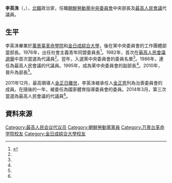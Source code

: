 {{noteTA
|G1=Country
|1=zh:北朝鮮; zh-cn:朝鲜; zh-tw:北韓; zh-hk:北韓; zh-sg:朝鲜;
}}

'''李英洙'''（{{lang|ko|리영수}}，{{bd|1946年||||}}），[[北韓|北韓]]政治家，任職[[朝鮮勞動黨中央委員會|朝鮮勞動黨中央委員會]]中央部長及[[最高人民會議|最高人民會議]]代議員。

==生平==
李英洙畢業於[[萬景臺革命學院|萬景臺革命學院]]和[[金日成綜合大學|金日成綜合大學]]，後在黨中央委員會的工作團體部當部長。1976年，出任社會主義青年同盟委員長<ref name="unikorea">{{Cite web |url=http://nkinfo.unikorea.go.kr/nkp/theme/viewPeople.do?pageIndex=4&nkpmno=23439&nkPrsnKornm=&fromYear=&fromMonth=&toYear=&toMonth=&nkPrsnBirthGnacd=&nkPrsnSchulNm=&nkPrsnCareerCn=%EC%B5%9C%EA%B3%A0%EC%9D%B8%EB%AF%BC%ED%9A%8C%EC%9D%98+%EC%A0%9C13%EA%B8%B0+%EB%8C%80%EC%9D%98%EC%9B%90&nkOrgNm= |title=리영수 |access-date=2014-04-16 |archive-date=2019-11-30 |archive-url=https://web.archive.org/web/20191130231357/https://nkinfo.unikorea.go.kr/nkp/theme/viewPeople.do?pageIndex=4&nkpmno=23439&nkPrsnKornm=&fromYear=&fromMonth=&toYear=&toMonth=&nkPrsnBirthGnacd=&nkPrsnSchulNm=&nkPrsnCareerCn=%EC%B5%9C%EA%B3%A0%EC%9D%B8%EB%AF%BC%ED%9A%8C%EC%9D%98+%EC%A0%9C13%EA%B8%B0+%EB%8C%80%EC%9D%98%EC%9B%90&nkOrgNm= |dead-url=no }}</ref>。1982年，首次在[[1982年朝鮮民主主義人民共和國最高人民會議選舉|最高人民會議選舉]]中首次當選為代議員<ref name="unikorea"/>。翌年，入選黨中央委員會的委員名單<ref name="unikorea"/>。1986年，連任為最高人民會議的代議員。1995年，成為黨中央委員會的副部長<ref name="unikorea"/>。2010年，晉升為部長<ref name="unikorea"/>。

2011年12月，最高領導人[[金正日之死|金正日離世]]，李英洙被承任人[[金正恩|金正恩]]列為治喪委員會的成員。在隨後的一年，被委任為國家體育指導委員會的委員。2014年3月，第三次當選為最高人民會議的代議員<ref name="unikorea"/>。


==資料來源==
{{reflist}}

[[Category:最高人民会议代议员|Category:最高人民会议代议员]]
[[Category:朝鮮勞動黨黨員|Category:朝鮮勞動黨黨員]]
[[Category:万景台革命学院校友|Category:万景台革命学院校友]]
[[Category:金日成綜合大學校友|Category:金日成綜合大學校友]]
